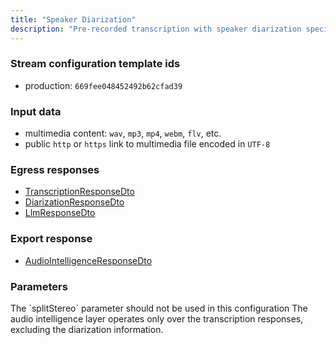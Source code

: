 ```yaml
---
title: "Speaker Diarization"
description: "Pre-recorded transcription with speaker diarization specifications using the Vatis Streams API"
---
```



### <Icon icon="sliders" iconType="light" size="24"/>  Stream configuration template ids
* production: `669fee048452492b62cfad39`

### <Icon icon="upload" iconType="light" size="24"/>  Input data
* multimedia content: `wav`, `mp3`, `mp4`, `webm`, `flv`, etc.
* public `http` or `https` link to multimedia file encoded in `UTF-8`

### <Icon icon="download" iconType="light" size="24"/>  Egress responses
- [TranscriptionResponseDto](/api-reference/schemas/egress/transcription-response)
- [DiarizationResponseDto](/api-reference/schemas/egress/diarization-response)
- [LlmResponseDto](/api-reference/schemas/egress/llm-response)

### <Icon icon="file-code" iconType="light" size="24"/>  Export response
- [AudioIntelligenceResponseDto](/api-reference/schemas/export/audio-intelligence-response)

### <Icon icon="wrench" iconType="light" size="24"/>  Parameters
<AccordionGroup>
    <Accordion title="Transcription">
        <TranscriptionParameters/>
        <Warning>The `splitStereo` parameter should not be used in this configuration</Warning>
    </Accordion>
    <Accordion title="Speaker diarization">
        <SpeakerDiarizationParameters/>
    </Accordion>
    <Accordion title="Audio Intelligence">
        <Warning>The audio intelligence layer operates only over the transcription responses, excluding the diarization information.</Warning>
        <AudioIntelligenceParameters/>
    </Accordion>
</AccordionGroup>